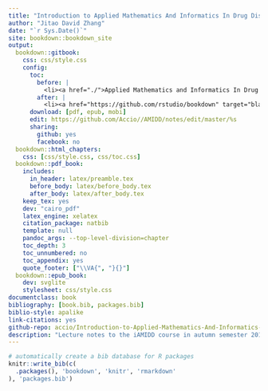 ```yaml
--- 
title: "Introduction to Applied Mathematics And Informatics In Drug Discovery"
author: "Jitao David Zhang"
date: "`r Sys.Date()`"
site: bookdown::bookdown_site
output:
  bookdown::gitbook:
    css: css/style.css
    config:
      toc:
        before: |
          <li><a href="./">Applied Mathematics and Informatics In Drug Discovery</a></li>
        after: |
          <li><a href="https://github.com/rstudio/bookdown" target="blank">Published with bookdown</a></li>
      download: [pdf, epub, mobi]
      edit: https://github.com/Accio//AMIDD/notes/edit/master/%s
      sharing:
        github: yes
        facebook: no
  bookdown::html_chapters:
    css: [css/style.css, css/toc.css]
  bookdown::pdf_book:
    includes:
      in_header: latex/preamble.tex
      before_body: latex/before_body.tex
      after_body: latex/after_body.tex
    keep_tex: yes
    dev: "cairo_pdf"
    latex_engine: xelatex
    citation_package: natbib
    template: null
    pandoc_args: --top-level-division=chapter
    toc_depth: 3
    toc_unnumbered: no
    toc_appendix: yes
    quote_footer: ["\\VA{", "}{}"]
  bookdown::epub_book:
    dev: svglite
    stylesheet: css/style.css
documentclass: book
bibliography: [book.bib, packages.bib]
biblio-style: apalike
link-citations: yes
github-repo: accio/Introduction-to-Applied-Mathematics-And-Informatics-In-Drug-Discovery
description: "Lecture notes to the iAMIDD course in autumn semester 2019/2020"
---
```



```r
# automatically create a bib database for R packages
knitr::write_bib(c(
  .packages(), 'bookdown', 'knitr', 'rmarkdown'
), 'packages.bib')
```
